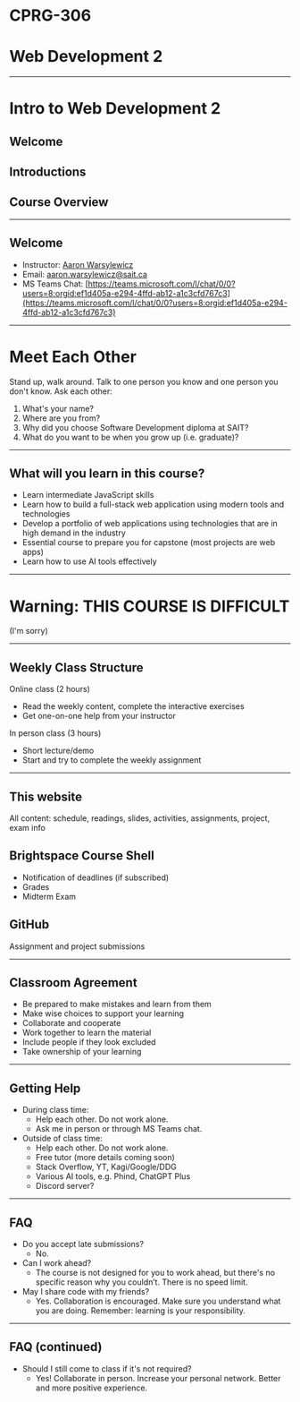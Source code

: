 # CPRG-306

# Web Development 2

---

# Intro to Web Development 2

## Welcome

## Introductions

## Course Overview

---

## Welcome

- Instructor: [Aaron Warsylewicz](https://github.com/warsylewicz?tab=repositories)
- Email: [aaron.warsylewicz@sait.ca](mailto:aaron.warsylewicz@sait.ca)
- MS Teams Chat: [https://teams.microsoft.com/l/chat/0/0?users=8:orgid:ef1d405a-e294-4ffd-ab12-a1c3cfd767c3](https://teams.microsoft.com/l/chat/0/0?users=8:orgid:ef1d405a-e294-4ffd-ab12-a1c3cfd767c3)

---

# Meet Each Other

Stand up, walk around. Talk to one person you know and one person you don't know. Ask each other:

1. What's your name?
2. Where are you from?
3. Why did you choose Software Development diploma at SAIT?
4. What do you want to be when you grow up (i.e. graduate)?

---

## What will you learn in this course?

- Learn intermediate JavaScript skills
- Learn how to build a full-stack web application using modern tools and technologies
- Develop a portfolio of web applications using technologies that are in high demand in the industry
- Essential course to prepare you for capstone (most projects are web apps)
- Learn how to use AI tools effectively

---

# Warning: THIS COURSE IS DIFFICULT

(I'm sorry)

---

## Weekly Class Structure

Online class (2 hours)

- Read the weekly content, complete the interactive exercises
- Get one-on-one help from your instructor

In person class (3 hours)

- Short lecture/demo
- Start and try to complete the weekly assignment

---

## This website

All content: schedule, readings, slides, activities, assignments, project, exam info

## Brightspace Course Shell

- Notification of deadlines (if subscribed)
- Grades
- Midterm Exam

## GitHub

Assignment and project submissions

---

## Classroom Agreement

- Be prepared to make mistakes and learn from them
- Make wise choices to support your learning
- Collaborate and cooperate
- Work together to learn the material
- Include people if they look excluded
- Take ownership of your learning

---

## Getting Help

- During class time:
  - Help each other. Do not work alone.
  - Ask me in person or through MS Teams chat.
- Outside of class time:
  - Help each other. Do not work alone.
  - Free tutor (more details coming soon)
  - Stack Overflow, YT, Kagi/Google/DDG
  - Various AI tools, e.g. Phind, ChatGPT Plus
  - Discord server?

---

## FAQ

- Do you accept late submissions?
  - No.
- Can I work ahead?
  - The course is not designed for you to work ahead, but there's no specific reason why you couldn’t. There is no speed limit.
- May I share code with my friends?
  - Yes. Collaboration is encouraged. Make sure you understand what you are doing. Remember: learning is your responsibility.

---

## FAQ (continued)

- Should I still come to class if it's not required?
  - Yes! Collaborate in person. Increase your personal network. Better and more positive experience.
